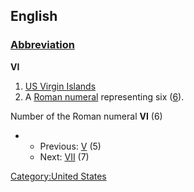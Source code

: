 ==English==
[[Category:United States]]
===[[Wiktionary:List of acronyms and abbreviations|Abbreviation]]===
'''VI'''
#[[US Virgin Islands]]
#A [[Roman numeral]] representing six ([[six|6]]).
Number of the Roman numeral '''VI''' (6)
**Previous: [[V]] (5)
**Next: [[VII]] (7)